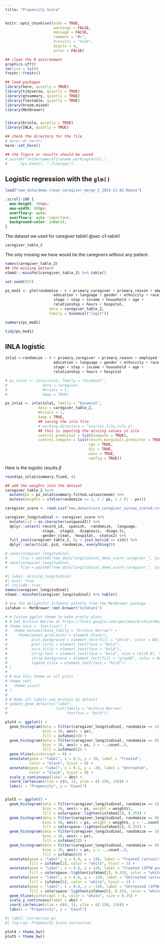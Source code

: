 ```yaml
---
title: "Propensity Score"
---
```


```r
knitr::opts_chunk$set(echo = TRUE,
                      warnings = FALSE,
                      message = FALSE,
                      comment = "#>",
                      #results = "hide",
                      digits = 4,
                      error = FALSE)

## clean the R environment
graphics.off()
rm(list = ls())
freshr::freshr()

## load packages
library(here, quietly = TRUE)
library(tidyverse, quietly = TRUE)
library(gtsummary, quietly = TRUE)
library(flextable, quietly = TRUE)
library(broom.mixed)
library(MetBrewer)


library(brinla, quietly = TRUE)
library(INLA, quietly = TRUE)

## check the directory for the file
# here::dr_here()
here::set_here()

## the figure or results should be saved 
# paste0("foldername/Sfilename_workingresult_", 
#      Sys.Date(), ".filetype")

```

## Logistic regression with the `glm()` {#sec-c4-logistic}

```r
load("new_data/demo_clean_caregiver_merge_2_2023-11-02.Rdata") 
```

```css
.scroll-100 {
  max-height: 300px;
  max-width: 900px;
  overflow-y: auto;
  overflow-x: auto !important;
  background-color: inherit;
}
```

The dataset we used for caregiver table1 @sec-c1-table1

```r
caregiver_table_2
```

The only missing we have would be the caregivers without any patient.

```r
names(caregiver_table_2)
## the missing pattern
nlmeU:::missPat(caregiver_table_2) %>% table()
```

```r
set.seed(555)

ps_mod1 <- glm(randomize ~ 0 + primary_caregiver + primary_reason + employed + 
                      education + language + gender + ethnicity + race + diagnosis +
                      stage + step + income + household + age + 
                      relationship + hours + hospital,
                    data = caregiver_table_2,
                    family = binomial("logit"))
```

```r
summary(ps_mod1)

tidy(ps_mod1)
```

## INLA logistic {#sec-c3-inla-logstic}

```r


inla1 <-randomize ~ 0 + primary_caregiver + primary_reason + employed + 
                      education + language + gender + ethnicity + race + diagnosis +
                      stage + step + income + household + age + 
                      relationship + hours + hospital

# ps_inla1 <- inla(inla1, family = "binomial", 
#                data = caregiver,
#                Ntrials = 1,
#                keep = TRUE)

ps_inla1 <- inla(inla1, family = "binomial", 
               data = caregiver_table_2,
               Ntrials = 1,
               keep = TRUE,
               ## saving the inla file
               # working.directory = "ini/ini_file_inla_p",
               ## this is imputing the missing values in inla
               control.predictor = list(compute = TRUE),
               control.compute = list(return.marginals.predictor = TRUE,
                                      cpo = TRUE,
                                      dic = TRUE,
                                      waic = TRUE,
                                      config = TRUE))
```

Here is the logistic results $\beta$

```r
round(ps_inla1$summary.fixed, 4)
```

```r
## add the weights into the dataset
caregiver_table_2 %<>%
  mutate(ps = ps_inla1$summary.fitted.values$mode) %>%
  mutate(weights = ifelse(randomize == 1, 1 / ps, 1 / (1 - ps)))

caregiver_score <- read.csv("new_data/score_caregiver_survey_scored.csv")

caregiver_longitudinal <- caregiver_score %>%
  mutate(cid = as.character(uniqueid2)) %>%
  dplyr::select(-record_id, -spanish, -randomize, -language,
                -stage, -stage2, -diagnosis, -diagn.lc, 
                -gender_clean, -hospital, -status2) %>%
  full_join(caregiver_table_2, by = join_by(cid == cid)) %>%
  dplyr::select(cid, pid, randomize, everything())

# save(caregiver_longitudinal, 
#      file = paste0("new_data/longitudinal_demo_score_caregiver_", Sys.Date(), ".csv"))
# save(caregiver_longitudinal, 
#      file = paste0("new_data/longitudinal_demo_score_caregiver_", Sys.Date(), ".Rdata"))
```

```r
#| label: missing_longitudinal
#| eval: true
#| include: true
names(caregiver_longitudinal)
nlmeU:::missPat(caregiver_longitudinal) %>% table()
```

```r

# Use the delightful Isfahan1 palette from the MetBrewer package
isfahan <- MetBrewer::met.brewer("Isfahan1")

# # Custom ggplot theme to make pretty plots
# # Get Archivo Narrow at https://fonts.google.com/specimen/Archivo+Narrow
# theme_nice <- function() {
#   theme_minimal(base_family = "Archivo Narrow") +
#     theme(panel.grid.minor = element_blank(),
#           plot.background = element_rect(fill = "white", color = NA),
#           plot.title = element_text(face = "bold"),
#           axis.title = element_text(face = "bold"),
#           strip.text = element_text(face = "bold", size = rel(0.8), hjust = 0),
#           strip.background = element_rect(fill = "grey80", color = NA),
#           legend.title = element_text(face = "bold"))
# }
# 
# # Use this theme on all plots
# theme_set(
#   theme_nice()
# )
# 
# # Make all labels use Archivo by default
# update_geom_defaults("label", 
#                      list(family = "Archivo Narrow",
#                           fontface = "bold"))

plot4 <- ggplot() + 
  geom_histogram(data = filter(caregiver_longitudinal, randomize == 1), 
                 bins = 30, aes(x = ps), 
                 fill = isfahan[2]) + 
  geom_histogram(data = filter(caregiver_longitudinal, randomize == 0), 
                 bins = 30, aes(x = ps, y = -..count..), 
                 fill = isfahan[6]) +
  geom_hline(yintercept = 0) +
  annotate(geom = "label", x = 0.1, y = 20, label = "Treated", 
           color = "black", hjust = 0) +
  annotate(geom = "label", x = 0.1, y = -20, label = "Untreated", 
           color = "black", hjust = 0) +
  scale_y_continuous(label = abs) +
  coord_cartesian(xlim = c(0, 1), ylim = c(-150, 150)) +
  labs(x = "Propensity", y = "Count")


plot5 <- ggplot() + 
  geom_histogram(data = filter(caregiver_longitudinal, randomize == 1), 
                 bins = 30, aes(x = ps, weight = weights), 
                 fill = colorspace::lighten(isfahan[2], 0.35)) + 
  geom_histogram(data = filter(caregiver_longitudinal, randomize == 0), 
                 bins = 30, aes(x = ps, weight = weights, y = -..count..),
                 fill = colorspace::lighten(isfahan[6], 0.35)) +
  geom_histogram(data = filter(caregiver_longitudinal, randomize == 1), 
                 bins = 30, aes(x = ps), 
                 fill = isfahan[2]) + 
  geom_histogram(data = filter(caregiver_longitudinal, randomize == 0), 
                 bins = 30, aes(x = ps, y = -..count..),
                 fill = isfahan[6]) +
  annotate(geom = "label", x = 0.8, y = 140, label = "Treated (actual)", 
           fill = isfahan[2], color = "white", hjust = 1) +
  annotate(geom = "label", x = 0.8, y = 120, label = "Treated (IPTW pseudo-population)", 
           fill = colorspace::lighten(isfahan[2], 0.35), color = "white", hjust = 1) +
  annotate(geom = "label", x = 0.8, y = -120, label = "Untreated (actual)", 
           fill = isfahan[6], color = "white", hjust = 1) +
  annotate(geom = "label", x = 0.8, y = -140, label = "Untreated (IPTW pseudo-population)", 
           fill = colorspace::lighten(isfahan[6], 0.35), color = "white", hjust = 1) +
  geom_hline(yintercept = 0, color = "white", size = 0.25) +
  scale_y_continuous(label = abs) +
  coord_cartesian(xlim = c(0, 1), ylim = c(-150, 150)) +
  labs(x = "Propensity", y = "Count") 
```

```r
#| label: correction_ps
#| fig-cap: Propensity Score Correction

plot4 + theme_bw()
plot5 + theme_bw()
```
